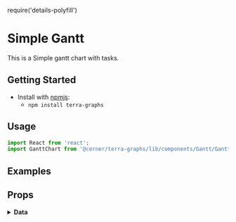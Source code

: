 require('details-polyfill')

# Simple Gantt
This is a Simple gantt chart with tasks.

## Getting Started

- Install with [npmjs](https://www.npmjs.com):
  - `npm install terra-graphs`

## Usage
```jsx
import React from 'react';
import GanttChart from '@cerner/terra-graphs/lib/components/Gantt/GanttChart';
```
## Examples
<GanttChart />

## Props
<PropsTable />

<details>
<summary style={{fontSize: 24 }}>
<b>Data</b>
</summary>

### Graph Config object
<GraphConfig />

### Data object
<DataObject />
</details>
